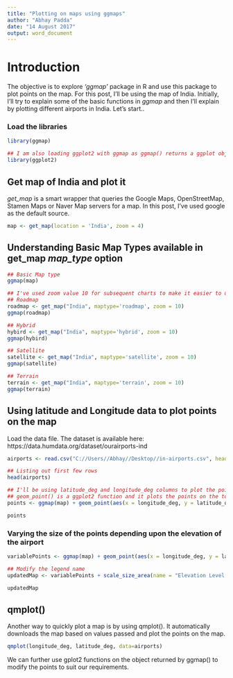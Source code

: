 ```yaml
---
title: "Plotting on maps using ggmaps"
author: "Abhay Padda"
date: "14 August 2017"
output: word_document
---
```


# Introduction

The objective is to explore *'ggmap'* package in R and use this package to plot points on the map. For this post, I'll be using the map of India. Initially, I'll try to explain some of the basic functions in *ggmap* and then I'll explain by plotting different airports in India. Let's start..

### Load the libraries
```r
library(ggmap)

## I am also loading ggplot2 with ggmap as ggmap() returns a ggplot object and we can use this object to apply all of the ggplot functions
library(ggplot2)
```
## Get map of India and plot it
*get_map* is a smart wrapper that queries the Google Maps, OpenStreetMap, Stamen Maps or Naver Map servers for a map. In this post, I've used google as the default source.
```r
map <- get_map(location = 'India', zoom = 4)

```

## Understanding Basic Map Types available in get_map *map_type* option
```r
## Basic Map type
ggmap(map)

## I've used zoom value 10 for subsequent charts to make it easier to understand the difference in the output
## Roadmap 
roadmap <- get_map("India", maptype='roadmap', zoom = 10)
ggmap(roadmap)

## Hybrid
hybird <- get_map("India", maptype='hybrid', zoom = 10)
ggmap(hybird)

## Satellite
satellite <- get_map("India", maptype='satellite', zoom = 10)
ggmap(satellite)

## Terrain
terrain <- get_map("India", maptype='terrain', zoom = 10)
ggmap(terrain)

```

## Using latitude and Longitude data to plot points on the map

Load the data file. The dataset is available here: https://data.humdata.org/dataset/ourairports-ind
```r
airports <- read.csv("C://Users//Abhay//Desktop//in-airports.csv", header=T)

## Listing out first few rows
head(airports)

## I'll be using latitude_deg and longitude_deg columns to plot the points on the map
## geom_point() is a ggplot2 function and it plots the points on the top of the map
points <- ggmap(map) + geom_point(aes(x = longitude_deg, y = latitude_deg), data = airports, alpha = .5)

points
```

### Varying the size of the points depending upon the elevation of the airport
```r
variablePoints <- ggmap(map) + geom_point(aes(x = longitude_deg, y = latitude_deg, size = elevation_ft), data = airports, alpha = .5)

## Modify the legend name
updatedMap <- variablePoints + scale_size_area(name = "Elevation Level (in feet)")

updatedMap
```

## qmplot()
Another way to quickly plot a map is by using qmplot(). It automatically downloads the map based on values passed and plot the points on the map.
```r
qmplot(longitude_deg, latitude_deg, data=airports)
```

We can further use gplot2 functions on the object returned by ggmap() to modify the points to suit our requirements. 






